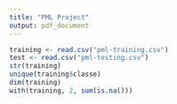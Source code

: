 ```yaml
---
title: "PML Project"
output: pdf_document
---
```


```r
training <- read.csv("pml-training.csv")
test <- read.csv("pml-testing.csv")
str(training)
unique(training$classe)
dim(training)
with(training, 2, sum(is.na()))
```

